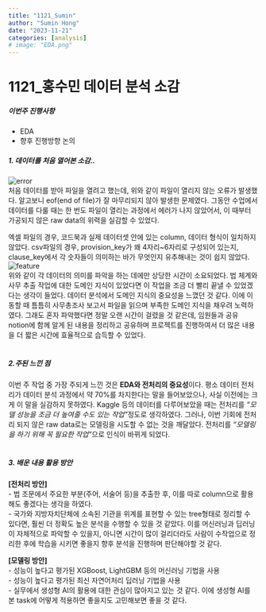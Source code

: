 ```yaml
---
title: "1121_Sumin"
author: "Sumin Hong"
date: "2023-11-21"
categories: [analysis]
# image: "EDA.png"
---
```


# 1121_홍수민 데이터 분석 소감

##### 이번주 진행사항
- EDA
- 향후 진행방향 논의 </br>


##### 1. 데이터를 처음 열어본 소감..
![error](error.png)<br/>
처음 데이터를 받아 파일을 열려고 했는데, 위와 같이 파일이 열리지 않는 오류가 발생했다. 알고보니 eof(end of file)가 잘 마무리되지 않아 발생한 문제였다. 그동안 수업에서 데이터를 다룰 때는 한 번도 파일이 열리는 과정에서 에러가 나지 않았어서, 이 때부터 가공되지 않은 raw data의 위력을 실감할 수 있었다.

엑셀 파일의 경우, 코드북과 실제 데이터셋 안에 있는 column, 데이터 형식이 일치하지 않았다. csv파일의 경우, provision_key가 왜 4자리~6자리로 구성되어 있는지, clause_key에서 각 숫자들이 의미하는 바가 무엇인지 유추해내는 것이 쉽지 않았다. 
![feature](feature.png)<br/>
위와 같이 각 데이터의 의미를 파악을 하는 데에만 상당한 시간이 소요되었다. 
법 체계와 사무 추출 작업에 대한 도메인 지식이 있었다면 이 작업을 조금 더 빨리 끝낼 수 있었겠다는 생각이 들었다. 데이터 분석에서 도메인 지식의 중요성을 느꼈던 것 같다. 이에 이동할 때 틈틈히 사무총조사 보고서 파일을 읽으며 부족한 도메인 지식을 채우려 노력하였다. 그래도 혼자 파악했다면 정말 오랜 시간이 걸렸을 것 같은데, 임원들과 공유 notion에 함께 알게 된 내용을 정리하고 공유하며 프로젝트를 진행하여서 더 많은 내용을 더 짧은 시간에 효율적으로 습득할 수 있었다. </br>
</br>

##### 2.주된 느낀 점
이번 주 작업 중 가장 주되게 느낀 것은 **EDA와 전처리의 중요성**이다. 평소 데이터 전처리가 데이터 분석 과정에서 약 70%를 차지한다는 말을 들어보았으나, 사실 이전에는 크게 이 말을 실감하지 못하였다. Kaggle 등의 데이터를 다루어보았을 때는 전처리를 *“모델 성능을 조금 더 높여줄 수도 있는 작업”*정도로 생각하였다. 그러나, 이번 기회에 전처리 되지 않은 raw data로는 모델링을 시도할 수 없는 것을 깨달았다. 전처리를 *"모델링을 하기 위해 꼭 필요한 작업"*으로 인식이 바뀌게 되었다. </br>
</br>

##### 3. 배운 내용 활용 방안
**[전처리 방안]** </br>
- 법 조문에서 주요한 부분(주어, 서술어 등)을 추출한 후, 이를 따로 column으로 활용해도 좋겠다는 생각을 하였다. </br>
- 국가와 지방자치단체에 소속된 기관을 위계를 표현할 수 있는 tree형태로 정리할 수 있다면, 훨씬 더 정확도 높은 분석을 수행할 수 있을 것 같았다. 이를 머신러닝과 딥러닝이 자체적으로 파악할 수 있을지, 아니면 시간이 많이 걸리더라도 사람이 수작업으로 정리한 후에 학습을 시키면 좋을지 향후 분석을 진행하며 판단해야할 것 같다. </br>

**[모델링 방안]** </br>
- 성능이 높다고 평가된 XGBoost, LightGBM 등의 머신러닝 기법을 사용 </br>
- 성능이 높다고 평가된 최신 자연어처리 딥러닝 기법을 사용 </br>
- 실무에서 생성형 AI의 활용에 대한 관심이 많아지고 있는 것 같다. 이에 생성형 AI를 본 task에 어떻게 적용하면 좋을지도 고민해보면 좋을 것 같다. 